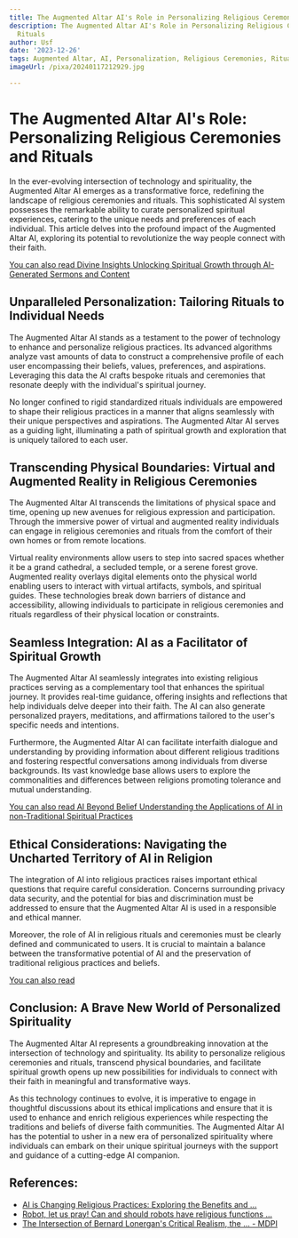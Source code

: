 ```yaml
---
title: The Augmented Altar AI's Role in Personalizing Religious Ceremonies and Rituals
description: The Augmented Altar AI's Role in Personalizing Religious Ceremonies and
  Rituals
author: Usf
date: '2023-12-26'
tags: Augmented Altar, AI, Personalization, Religious Ceremonies, Rituals
imageUrl: /pixa/20240117212929.jpg

---
```

# The Augmented Altar AI's Role: Personalizing Religious Ceremonies  and Rituals

In  the ever-evolving intersection of technology and spirituality, the Augmented Altar AI emerges as a transformative force, redefining the landscape of religious  ceremonies and rituals. This sophisticated AI  system possesses  the remarkable ability to curate  personalized  spiritual experiences, catering to the unique needs and preferences of each individual. This  article delves into the profound impact of the  Augmented Altar AI, exploring its potential to revolutionize the way people connect with  their faith.

[You can also read  Divine Insights Unlocking Spiritual Growth through AI-Generated Sermons and Content](Divine%20Insights%20Unlocking%20Spiritual%20Growth%20through%20AI-Generated%20Sermons%20and%20Content)


## Unparalleled  Personalization: Tailoring Rituals to Individual  Needs

The  Augmented Altar AI stands as a  testament  to the power of technology to enhance and personalize religious practices. Its advanced  algorithms analyze vast amounts of data to construct a  comprehensive profile of each user encompassing their beliefs, values, preferences,  and aspirations. Leveraging this data the AI crafts bespoke rituals and ceremonies that resonate deeply with the individual's spiritual journey.

No longer confined to rigid standardized rituals individuals  are empowered to shape their religious practices  in a manner that aligns  seamlessly with their unique perspectives and aspirations. The Augmented  Altar AI serves as  a guiding  light, illuminating a path of  spiritual growth and exploration that is uniquely tailored to each  user.

## Transcending Physical Boundaries: Virtual and Augmented  Reality in Religious Ceremonies

The Augmented Altar AI transcends  the limitations of physical space and time, opening up  new avenues for religious expression and participation. Through the immersive power of virtual and  augmented reality individuals can engage in religious  ceremonies and rituals  from the comfort of their own homes or from remote locations.

Virtual reality environments allow users to step into sacred spaces whether it be a grand cathedral, a secluded temple, or a serene forest grove.  Augmented reality overlays digital elements onto the physical world enabling  users  to interact  with virtual  artifacts, symbols, and spiritual guides.  These technologies break down barriers of distance and accessibility, allowing individuals to participate in religious ceremonies  and rituals regardless of their physical location or constraints.

## Seamless Integration: AI as a Facilitator of Spiritual Growth

The Augmented Altar  AI seamlessly integrates  into existing religious practices  serving as  a complementary tool that enhances the spiritual journey. It provides real-time guidance, offering insights and reflections that help individuals delve deeper into their faith. The  AI can also generate personalized prayers, meditations, and affirmations tailored to the user's specific needs and intentions.

Furthermore,  the Augmented Altar AI can facilitate interfaith dialogue and understanding  by providing information about different religious traditions and fostering respectful conversations among individuals from diverse backgrounds. Its vast knowledge base allows users to explore the commonalities and differences between  religions promoting tolerance and mutual understanding.

[You can also read AI Beyond Belief Understanding  the Applications of AI in non-Traditional Spiritual Practices](AI%20Beyond%20Belief%20Understanding%20the%20Applications%20of%20AI%20in%20non-Traditional%20Spiritual%20Practices)


## Ethical Considerations: Navigating the Uncharted Territory  of  AI in Religion

The  integration of AI into  religious practices raises important ethical questions that require careful consideration. Concerns surrounding privacy data security,  and the potential for bias and discrimination must be addressed to ensure that the Augmented Altar AI is used in a responsible and ethical  manner.

Moreover, the role of  AI in religious rituals and ceremonies must be  clearly defined and communicated to users. It is crucial to maintain a balance  between the transformative potential of AI and the preservation of traditional religious practices and beliefs.

[You can also read ]()


## Conclusion: A Brave New World of Personalized Spirituality

The Augmented Altar AI represents a groundbreaking innovation at the intersection  of technology and spirituality. Its ability to personalize religious ceremonies and  rituals, transcend physical boundaries, and facilitate spiritual growth opens up new possibilities for individuals to  connect with their faith in meaningful and transformative ways.

As this technology  continues to evolve, it is imperative to engage in thoughtful discussions about its ethical implications and ensure  that it is used  to enhance and enrich religious experiences while respecting  the traditions and beliefs of diverse faith communities. The Augmented Altar AI has the potential to usher in a  new era of personalized  spirituality where individuals can embark on their  unique spiritual journeys with the support and guidance of a cutting-edge AI companion.

## References:
- [AI is Changing Religious Practices: Exploring the Benefits and ...](https://www.linkedin.com/pulse/ai-changing-religious-practices-exploring-benefits-challenges-al-)
- [Robot, let us pray! Can and should robots have religious functions ...](https://link.springer.com/article/10.1007/s00146-023-01812-z)
- [The Intersection of Bernard Lonergan's Critical Realism, the ... - MDPI](https://www.mdpi.com/2077-1444/14/12/1536)

